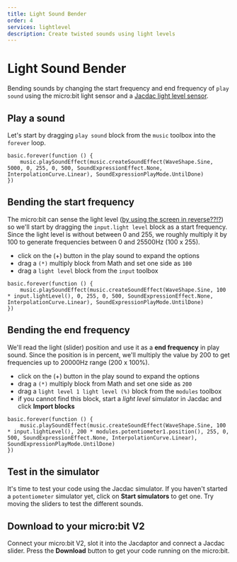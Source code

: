 ```yaml
---
title: Light Sound Bender
order: 4
services: lightlevel
description: Create twisted sounds using light levels
---
```


# Light Sound Bender

Bending sounds by changing the start frequency and end frequency of `play sound` using the micro:bit light sensor and a [Jacdac light level sensor](/clients/makecode/extensions/lightlevel).

## Play a sound

Let's start by dragging `play sound` block from the `music` toolbox into the `forever` loop.

```blocks
basic.forever(function () {
    music.playSoundEffect(music.createSoundEffect(WaveShape.Sine, 5000, 0, 255, 0, 500, SoundExpressionEffect.None, InterpolationCurve.Linear), SoundExpressionPlayMode.UntilDone)
})
```

## Bending the start frequency

The micro:bit can sense the light level ([by using the screen in reverse??!?](https://makecode.microbit.org/reference/input/light-level)) so we'll start by dragging the `input.light level` block
as a start frequency. Since the light level is without between 0 and 255, we roughly multiply it by 100 to generate frequencies between 0 and 25500Hz (100 x 255).

-   click on the (+) button in the play sound to expand the options
-   drag a `(*)` multiply block from Math and set one side as `100`
-   drag a `light level` block from the `input` toolbox

```blocks
basic.forever(function () {
    music.playSoundEffect(music.createSoundEffect(WaveShape.Sine, 100 * input.lightLevel(), 0, 255, 0, 500, SoundExpressionEffect.None, InterpolationCurve.Linear), SoundExpressionPlayMode.UntilDone)
})
```

## Bending the end frequency

We'll read the light (slider) position and use it as a **end frequency** in play sound.
Since the position is in percent, we'll multiply the value by 200 to get frequencies up to 20000Hz range (200 x 100%).

-   click on the (+) button in the play sound to expand the options
-   drag a `(*)` multiply block from Math and set one side as `200`
-   drag a `light level 1 light level (%)` block from the `modules` toolbox
-   if you cannot find this block, start a _light level_ simulator in Jacdac and click **Import blocks**

```blocks
basic.forever(function () {
    music.playSoundEffect(music.createSoundEffect(WaveShape.Sine, 100 * input.lightLevel(), 200 * modules.potentiometer1.position(), 255, 0, 500, SoundExpressionEffect.None, InterpolationCurve.Linear), SoundExpressionPlayMode.UntilDone)
})
```

## Test in the simulator

It's time to test your code using the Jacdac simulator. If you haven't started a `potentiometer` simulator yet,
click on **Start simulators** to get one.
Try moving the sliders to test the different sounds.

## Download to your micro:bit V2

Connect your micro:bit V2, slot it into the Jacdaptor and connect a Jacdac slider.
Press the **Download** button to get your code running on the micro:bit.